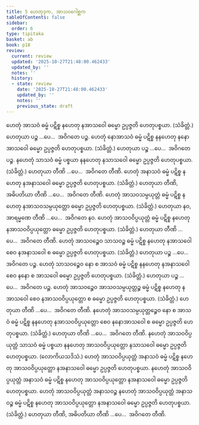 ```yaml
---
title: 5 ဟေတုဒုက, အာသဝဂေါစ္ဆက
tableOfContents: false
sidebar:
  order: 6
type: tipitaka
basket: ab
book: p18
review:
  current: review
  updated: '2025-10-27T21:48:00.462433'
  updated_by: ''
  notes: ''
  history:
  - state: review
    date: '2025-10-27T21:48:00.462433'
    updated_by: ''
    notes: ''
    previous_state: draft
---
```



<ReviewStatus review={frontmatter.review} showDetails={true} />

<HypothesisAnnotation frontmatter={frontmatter} />

<DynamicBreadcrumb />

<Division number="15" book="p18" e="ch" v="40" p="310">

<Paragraph number="39" book="p18">
ဟေတုံ အာသဝံ ဓမ္မံ ပဋိစ္စ နဟေတု နအာသဝေါ ဓမ္မော ဥပ္ပဇ္ဇတိ ဟေတုပစ္စယာ. (သံခိတ္တံ.) ဟေတုယာ ပဉ္စ …ပေ…  အဝိဂတေ ပဉ္စ.
</Paragraph>

<Paragraph number="40" book="p18">
ဟေတုံ နောအာသဝံ ဓမ္မံ ပဋိစ္စ နနဟေတု နနောအာသဝေါ ဓမ္မော ဥပ္ပဇ္ဇတိ ဟေတုပစ္စယာ. (သံခိတ္တံ.) ဟေတုယာ ပဉ္စ …ပေ…  အဝိဂတေ ပဉ္စ.
</Paragraph>

</Division>
<Division number="16" book="p18" e="ch" v="40" p="310">

<Paragraph number="41" book="p18">
နဟေတုံ သာသဝံ ဓမ္မံ ပစ္စယာ နနဟေတု နသာသဝေါ ဓမ္မော ဥပ္ပဇ္ဇတိ ဟေတုပစ္စယာ. (သံခိတ္တံ.) ဟေတုယာ တီဏိ …ပေ…  အဝိဂတေ တီဏိ.
</Paragraph>

<Paragraph number="42" book="p18">
ဟေတုံ အနာသဝံ ဓမ္မံ ပဋိစ္စ နဟေတု နအနာသဝေါ ဓမ္မော ဥပ္ပဇ္ဇတိ ဟေတုပစ္စယာ. (သံခိတ္တံ.) ဟေတုယာ တီဏိ, အဓိပတိယာ တီဏိ …ပေ…  အဝိဂတေ တီဏိ.
</Paragraph>

</Division>
<Division number="17" book="p18" e="ch" v="40" p="310">

<Paragraph number="43" book="p18">
ဟေတုံ အာသဝသမ္ပယုတ္တံ ဓမ္မံ ပဋိစ္စ နဟေတု နအာသဝသမ္ပယုတ္တော ဓမ္မော ဥပ္ပဇ္ဇတိ ဟေတုပစ္စယာ. (သံခိတ္တံ.) ဟေတုယာ နဝ, အာရမ္မဏေ တီဏိ …ပေ…  အဝိဂတေ နဝ.
</Paragraph>

<Paragraph number="44" book="p18">
ဟေတုံ အာသဝဝိပ္ပယုတ္တံ ဓမ္မံ ပဋိစ္စ နဟေတု နအာသဝဝိပ္ပယုတ္တော ဓမ္မော ဥပ္ပဇ္ဇတိ ဟေတုပစ္စယာ. (သံခိတ္တံ.) ဟေတုယာ တီဏိ …ပေ…  အဝိဂတေ တီဏိ.
</Paragraph>

</Division>
<Division number="18" book="p18" e="ch" v="40" p="311">

<Paragraph number="45" book="p18">
ဟေတုံ အာသဝဉ္စေဝ သာသဝဉ္စ ဓမ္မံ ပဋိစ္စ နဟေတု နအာသဝေါ စေဝ နအနာသဝေါ စ ဓမ္မော ဥပ္ပဇ္ဇတိ ဟေတုပစ္စယာ. (သံခိတ္တံ.) ဟေတုယာ ပဉ္စ …ပေ…  အဝိဂတေ ပဉ္စ.
</Paragraph>

<Paragraph number="46" book="p18">
ဟေတုံ သာသဝဉ္စေဝ နော စ အာသဝံ ဓမ္မံ ပဋိစ္စ နနဟေတု နအနာသဝေါ စေဝ နနော စ အာသဝေါ ဓမ္မော ဥပ္ပဇ္ဇတိ ဟေတုပစ္စယာ. (သံခိတ္တံ.) ဟေတုယာ ပဉ္စ …ပေ…  အဝိဂတေ ပဉ္စ.
</Paragraph>

</Division>
<Division number="19" book="p18" e="ch" v="40" p="311">

<Paragraph number="47" book="p18">
ဟေတုံ အာသဝဉ္စေဝ အာသဝသမ္ပယုတ္တဉ္စ ဓမ္မံ ပဋိစ္စ နဟေတု နအာသဝေါ စေဝ နအာသဝဝိပ္ပယုတ္တော စ ဓမ္မော ဥပ္ပဇ္ဇတိ ဟေတုပစ္စယာ. (သံခိတ္တံ.) ဟေတုယာ တီဏိ …ပေ…  အဝိဂတေ တီဏိ.
</Paragraph>

<Paragraph number="48" book="p18">
နဟေတုံ အာသဝသမ္ပယုတ္တဉ္စေဝ နော စ အာသဝံ ဓမ္မံ ပဋိစ္စ နနဟေတု နအာသဝဝိပ္ပယုတ္တော စေဝ နနောအာသဝေါ စ ဓမ္မော ဥပ္ပဇ္ဇတိ ဟေတုပစ္စယာ. (သံခိတ္တံ.) ဟေတုယာ တီဏိ …ပေ…  အဝိဂတေ တီဏိ.
</Paragraph>

</Division>
<Division number="20" book="p18" e="ch" v="40" p="311">

<Paragraph number="49" book="p18">
နဟေတုံ အာသဝဝိပ္ပယုတ္တံ သာသဝံ ဓမ္မံ ပစ္စယာ နနဟေတု အာသဝဝိပ္ပယုတ္တော နသာသဝေါ ဓမ္မော ဥပ္ပဇ္ဇတိ ဟေတုပစ္စယာ. (လောကိယသဒိသံ.)
</Paragraph>

<Paragraph number="50" book="p18">
ဟေတုံ အာသဝဝိပ္ပယုတ္တံ အနာသဝံ ဓမ္မံ ပဋိစ္စ နဟေတု အာသဝဝိပ္ပယုတ္တော နအနာသဝေါ ဓမ္မော ဥပ္ပဇ္ဇတိ ဟေတုပစ္စယာ. နဟေတုံ အာသဝဝိပ္ပယုတ္တံ အနာသဝံ ဓမ္မံ ပဋိစ္စ နဟေတု အာသဝဝိပ္ပယုတ္တော နအနာသဝေါ ဓမ္မော ဥပ္ပဇ္ဇတိ ဟေတုပစ္စယာ. ဟေတုံ အာသဝဝိပ္ပယုတ္တံ အနာသဝဉ္စ နဟေတုံ အာသဝဝိပ္ပယုတ္တံ အနာသဝဉ္စ ဓမ္မံ ပဋိစ္စ နဟေတု အာသဝဝိပ္ပယုတ္တော နအနာသဝေါ ဓမ္မော ဥပ္ပဇ္ဇတိ ဟေတုပစ္စယာ. (သံခိတ္တံ.)
</Paragraph>

<Paragraph number="51" book="p18">
ဟေတုယာ တီဏိ, အဓိပတိယာ တီဏိ …ပေ…  အဝိဂတေ တီဏိ.
</Paragraph>
</Division>